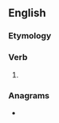 ==English==

===Etymology===
{{prefix|en|un|vail}}

===Verb===
{{en-verb}}

# {{obsolete spelling of|unveil|lang=en}}

===Anagrams===
* {{l|en|Luvian}}